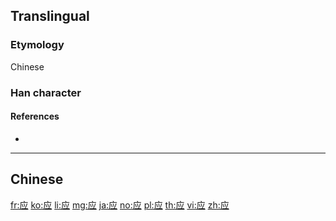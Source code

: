 {{character info/new}}
{{also|應|応}}
==Translingual==
{{Han simplified forms|應|応|应}}
{{stroke order|strokes=4}}

===Etymology===
Chinese {{Han simp|應|f=倠|t=ツ|f2=心|t2=一}}

===Han character===
{{Han char|rn=53|rad=广|as=04|sn=7|four=|canj=IFM|ids=⿸广⿱⺍一}}

====References====
* {{Han ref|kx=0344.051|hdz=20875.140|uh=5E94|ud=24212}}

----

==Chinese==
{{zh-see|應}}

[[fr:应]]
[[ko:应]]
[[li:应]]
[[mg:应]]
[[ja:应]]
[[no:应]]
[[pl:应]]
[[th:应]]
[[vi:应]]
[[zh:应]]